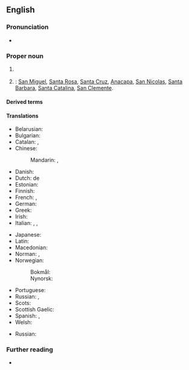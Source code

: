 ==English==

===Pronunciation===
* {{IPA|en|/ˈtʃænəl ˌaɪləndz/}}

===Proper noun===
{{en-proper noun|head=[[Channel]] [[island|Islands]]}}

# {{C|en|Places in the United Kingdom}} {{place|en|A <<group of islands>> of the <<c/Duchy of Normandy>> in the <<channel/English Channel>>: [[Jersey]], [[Guernsey]], [[Alderney]], [[Sark]], [[Herm]], [[Brecqhou]], [[Lihou]], [[Jethou]] and [[Burhou]].}}
# {{place|en|A <<group of islands>> off the coast of <<s/California>>, <<c/USA>>}}: [[San Miguel]], [[Santa Rosa]], [[Santa Cruz]], [[Anacapa]], [[San Nicolas]], [[Santa Barbara]], [[Santa Catalina]], [[San Clemente]].

====Derived terms====
{{col3|en|
|Channel Islander
|Channel
|Channel-Port aux Basques
}}

====Translations====
{{trans-top|group of islands in the English Channel}}
* Belarusian: {{t|be|Нармандскія астравы}}
* Bulgarian: {{t|bg|Нормандски острови}}
* Catalan: {{t|ca|illes Anglonormandes|f-p}}, {{t|ca|illes del Canal|f-p}}
* Chinese:
*: Mandarin: {{t+|cmn|海峽群島|sc=Hani}}, {{t+|cmn|海峡群岛|tr=Hǎixiá qúndǎo|sc=Hani}}
* Danish: {{t|da|Kanaløerne|c-p}}
* Dutch: de {{t+|nl|Kanaaleilanden}}
* Estonian: {{t|et|Kanalisaared}}
* Finnish: {{t+|fi|Kanaalisaaret}}
* French: {{t+|fr|îles Anglo-Normandes|f-p}}, {{t|fr|îles de la Manche|f-p}}
* German: {{t+|de|Kanalinseln|f-p}}
* Greek: {{t|el|Αγγλονορμανδικές Νήσοι|f-p}}
* Irish: {{t|ga|Oileáin Mhuir nIocht|p}}
* Italian: {{t|it|le [[Isole Normanne]]|f-p}}, {{t|it|le [[Isole del Canale]]|f-p}}, {{t|it|le [[Isole del Canale della Manica]]|f}}
{{trans-mid}}
* Japanese: {{t|ja|チャンネル諸島|tr=Channeru shotō|sc=Jpan}}
* Latin: {{qualifier|Middle Latin}} {{t|la|Insulae Normannorum}}
* Macedonian: {{t|mk|Каналски Острови}}
* Norman: {{t|nrf|Îles d'la Manche|f-p}}, {{t|nrf|Îles Aungllo-Normaundes|f-p}}
* Norwegian:
*: Bokmål: {{t|nb|Kanaløyene|p}}
*: Nynorsk: {{t|nn|Kanaløyane|p}}
* Portuguese: {{t|pt|Ilhas do Canal|f-p}}
* Russian: {{t|ru|Норма́ндские острова́|m-p}}, {{t|ru|острова́ Ча́ннел|m-p|tr=ostrová Čánnɛl}} {{qualifier|rare}}
* Scots: {{t|sco|Chainel Islands}}
* Scottish Gaelic: {{t|gd|Eileanan a' Chaolais}}
* Spanish: {{t|es|islas del Canal|f-p}}, {{t|es|islas Anglonormandas|f-p}}
* Welsh: {{t|cy|Ynysoedd y Sianel}}
{{trans-bottom}}

{{trans-top|groups of islands off the coast of California}}
* Russian: {{t|ru|острова́ Ча́ннел|m-p|tr=ostrová Čánnɛl}}
{{trans-mid}}
{{trans-bottom}}

===Further reading===
* {{pedia}}